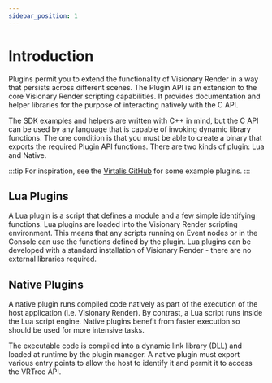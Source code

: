 ```yaml
---
sidebar_position: 1
---
```


# Introduction

Plugins permit you to extend the functionality of Visionary Render in a way that persists across different scenes. The Plugin API is an extension to the core Visionary Render scripting capabilities. It provides documentation and helper libraries for the purpose of interacting natively with the C API. 

The SDK examples and helpers are written with C++ in mind, but the C API can be used by any language that is capable of invoking dynamic library functions. The one condition is that you must be able to create a binary that exports the required Plugin API functions. There are two kinds of plugin: Lua and Native.

:::tip
For inspiration, see the [Virtalis GitHub](https://github.com/virtalis) for some example plugins.
:::

## Lua Plugins

A Lua plugin is a script that defines a module and a few simple identifying functions. Lua plugins are loaded into the Visionary Render scripting environment. This means that any scripts running on Event nodes or in the Console can use the functions defined by the plugin. Lua plugins can be developed with a standard installation of Visionary Render - there are no external libraries required.

## Native Plugins

A native plugin runs compiled code natively as part of the execution of the host application (i.e. Visionary Render). By contrast, a Lua script runs inside the Lua script engine. Native plugins benefit from faster execution so should be used for more intensive tasks. 

The executable code is compiled into a dynamic link library (DLL) and loaded at runtime by the plugin manager. A native plugin must export various entry points to allow the host to identify it and permit it to access the VRTree API.
